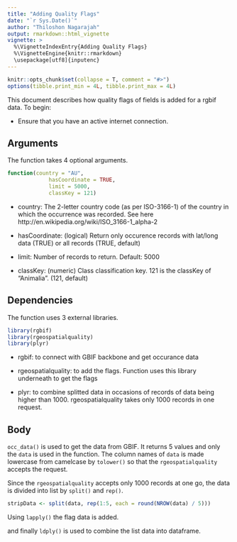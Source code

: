 ---
title: "Adding Quality Flags"
date: "`r Sys.Date()`"
author: "Thiloshon Nagarajah"
output: rmarkdown::html_vignette
vignette: >
  %\VignetteIndexEntry{Adding Quality Flags}
  %\VignetteEngine{knitr::rmarkdown}
  \usepackage[utf8]{inputenc}
---

```{r, echo = FALSE, message = FALSE}
knitr::opts_chunk$set(collapse = T, comment = "#>")
options(tibble.print_min = 4L, tibble.print_max = 4L)
```

This document describes how quality flags of fields is added for a rgbif data. To begin:

* Ensure that you have an active internet connection. 

## Arguments

The function takes 4 optional arguments. 

```{r, eval = FALSE}
function(country = "AU",
             hasCoordinate = TRUE,
             limit = 5000,
             classKey = 121) 
```

* country: The 2-letter country code (as per ISO-3166-1) of the country in which the occurrence was recorded. See here http://en.wikipedia.org/wiki/ISO_3166-1_alpha-2

* hasCoordinate: (logical) Return only occurence records with lat/long data (TRUE) or all records (TRUE, default)

* limit: Number of records to return. Default: 5000

* classKey: (numeric) Class classification key. 121 is the classKey of "Animalia". (121, default)

## Dependencies 

The function uses 3 external libraries.

```{r, eval = FALSE}
library(rgbif)
library(rgeospatialquality)
library(plyr)
```

* rgbif: to connect with GBIF backbone and get occurance data

* rgeospatialquality: to add the flags. Function uses this library underneath to get the flags

* plyr: to combine splitted data in occasions of records of data being higher than 1000. rgeospatialquality takes only 1000 records in one request.
        
        
## Body    
        
`occ_data()` is used to get the data from GBIF. It returns 5 values and only the `data` is used in the function.
The column names of `data` is made lowercase from camelcase by `tolower()` so that the `rgeospatialquality` accepts the request. 

Since the `rgeospatialquality` accepts only 1000 records at one go, the data is divided into list by `split()` and `rep()`.

```{r, eval = FALSE}
stripData <- split(data, rep(1:5, each = round(NROW(data) / 5)))
```

Using `lapply()` the flag data is added. 

and finally `ldply()` is used to combine the list data into dataframe.
